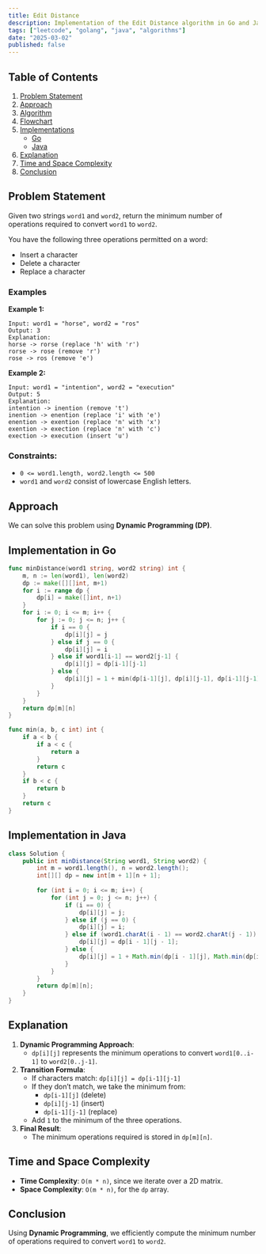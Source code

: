 ```yaml
---
title: Edit Distance
description: Implementation of the Edit Distance algorithm in Go and Java. 
tags: ["leetcode", "golang", "java", "algorithms"] 
date: "2025-03-02" 
published: false
---
```


## Table of Contents

1. [Problem Statement](#problem-statement)
2. [Approach](#approach)
3. [Algorithm](#algorithm)
4. [Flowchart](#flowchart)
5. [Implementations](#implementations)
   - [Go](#implementation-in-go)
   - [Java](#implementation-in-java)
6. [Explanation](#explanation)
7. [Time and Space Complexity](#time-and-space-complexity)
8. [Conclusion](#conclusion)

## Problem Statement


Given two strings `word1` and `word2`, return the minimum number of operations required to convert `word1` to `word2`.

You have the following three operations permitted on a word:

- Insert a character
- Delete a character
- Replace a character

### Examples

**Example 1:**

```
Input: word1 = "horse", word2 = "ros"
Output: 3
Explanation: 
horse -> rorse (replace 'h' with 'r')
rorse -> rose (remove 'r')
rose -> ros (remove 'e')
```

**Example 2:**

```
Input: word1 = "intention", word2 = "execution"
Output: 5
Explanation: 
intention -> inention (remove 't')
inention -> enention (replace 'i' with 'e')
enention -> exention (replace 'n' with 'x')
exention -> exection (replace 'n' with 'c')
exection -> execution (insert 'u')
```

### Constraints:

- `0 <= word1.length, word2.length <= 500`
- `word1` and `word2` consist of lowercase English letters.

## Approach

We can solve this problem using **Dynamic Programming (DP)**.

## Implementation in Go

```go
func minDistance(word1 string, word2 string) int {
    m, n := len(word1), len(word2)
    dp := make([][]int, m+1)
    for i := range dp {
        dp[i] = make([]int, n+1)
    }
    for i := 0; i <= m; i++ {
        for j := 0; j <= n; j++ {
            if i == 0 {
                dp[i][j] = j
            } else if j == 0 {
                dp[i][j] = i
            } else if word1[i-1] == word2[j-1] {
                dp[i][j] = dp[i-1][j-1]
            } else {
                dp[i][j] = 1 + min(dp[i-1][j], dp[i][j-1], dp[i-1][j-1])
            }
        }
    }
    return dp[m][n]
}

func min(a, b, c int) int {
    if a < b {
        if a < c {
            return a
        }
        return c
    }
    if b < c {
        return b
    }
    return c
}
```

## Implementation in Java

```java
class Solution {
    public int minDistance(String word1, String word2) {
        int m = word1.length(), n = word2.length();
        int[][] dp = new int[m + 1][n + 1];
        
        for (int i = 0; i <= m; i++) {
            for (int j = 0; j <= n; j++) {
                if (i == 0) {
                    dp[i][j] = j;
                } else if (j == 0) {
                    dp[i][j] = i;
                } else if (word1.charAt(i - 1) == word2.charAt(j - 1)) {
                    dp[i][j] = dp[i - 1][j - 1];
                } else {
                    dp[i][j] = 1 + Math.min(dp[i - 1][j], Math.min(dp[i][j - 1], dp[i - 1][j - 1]));
                }
            }
        }
        return dp[m][n];
    }
}
```

## Explanation

1. **Dynamic Programming Approach**:
   - `dp[i][j]` represents the minimum operations to convert `word1[0..i-1]` to `word2[0..j-1]`.
2. **Transition Formula**:
   - If characters match: `dp[i][j] = dp[i-1][j-1]`
   - If they don’t match, we take the minimum from:
     - `dp[i-1][j]` (delete)
     - `dp[i][j-1]` (insert)
     - `dp[i-1][j-1]` (replace)
   - Add `1` to the minimum of the three operations.
3. **Final Result**:
   - The minimum operations required is stored in `dp[m][n]`.

## Time and Space Complexity

- **Time Complexity**: `O(m * n)`, since we iterate over a 2D matrix.
- **Space Complexity**: `O(m * n)`, for the `dp` array.

## Conclusion

Using **Dynamic Programming**, we efficiently compute the minimum number of operations required to convert `word1` to `word2`.


